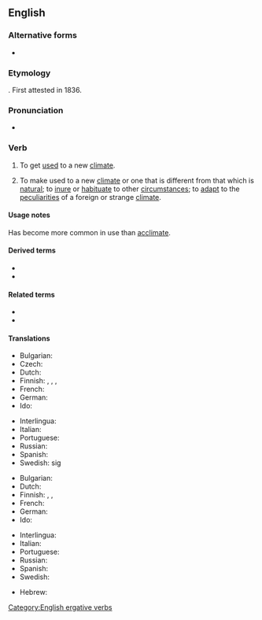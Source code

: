 ==English==

===Alternative forms===
* {{l|en|acclimatise}} {{qualifier|chiefly British}}

===Etymology===
{{suffix|acclimate|ize|lang=en}}. First attested in 1836.

===Pronunciation===
* {{IPA|/ə.ˈklaɪ.mə.ˌtaɪz/|lang=en}}

===Verb===
{{en-verb|acclimatiz}}

# {{lb|en|intransitive}} To get [[used]] to a new [[climate]].
# {{lb|en|transitive}} To make used to a new [[climate]] or one that is different from that which is [[natural]]; to [[inure]] or [[habituate]] to other [[circumstance]]s; to [[adapt]] to the [[peculiarities]] of a foreign or strange [[climate]].

====Usage notes====
Has become more common in use than [[acclimate]].<!-- can we get a source/reference on this? -->

====Derived terms====
* {{l|en|acclimatization}}
* {{l|en|acclimatizer}}

====Related terms====
* {{l|en|acclimate}}
* {{l|en|acclimation}}

====Translations====
{{trans-top|to get used to a new climate}}
* Bulgarian: {{t|bg|аклиматизирам се}}
* Czech: {{t|cs|aklimatizovat}}
* Dutch: {{t+|nl|acclimatiseren}}
* Finnish: {{t|fi|[[sopeutua]] [[ilmastoon]]}}, {{t|fi|[[mukautua]] ilmastoon}}, {{t|fi|[[tottua]] ilmastoon}}, {{t+|fi|akklimatisoitua}}
* French: {{t+|fr|acclimater}}
* German: {{t|de|akklimatisieren|alt=sich akklimatisieren}}
* Ido: {{t+|io|aklimatar}}
{{trans-mid}}
* Interlingua: {{t|ia|acclimatar se}}
* Italian: {{t+|it|acclimatare}}
* Portuguese: {{t+|pt|aclimatar}}
* Russian: {{t+|ru|акклиматизи́роваться}}
* Spanish: {{t+|es|aclimatarse}}
* Swedish: {{t+|sv|acklimatisera}} sig
{{trans-bottom}}

{{trans-top|to make used to a new climate}}
* Bulgarian: {{t+|bg|аклиматизирам}}
* Dutch: {{t+|nl|acclimatiseren}}
* Finnish: {{t+|fi|akklimatisoida}}, {{t|fi|[[totuttaa]] [[ilmastoon]]}}, {{t|fi|[[sopeuttaa]] ilmastoon}}
* French: {{t+|fr|acclimater}}
* German: {{t|de|akklimatisieren}}
* Ido: {{t+|io|aklimatar}}
{{trans-mid}}
* Interlingua: {{t|ia|acclimatar}}
* Italian: {{t+|it|acclimatare}}
* Portuguese: {{t+|pt|aclimatar}}
* Russian: {{t+|ru|акклиматизи́ровать}}
* Spanish: {{t+|es|aclimatarse}}
* Swedish: {{t+|sv|acklimatisera}}
{{trans-bottom}}

{{checktrans-top}}
* Hebrew: {{t-check|he|להתאקלם|tr=le'hitaqlem|sc=Hebr}}
{{trans-mid}}
{{trans-bottom}}

[[Category:English ergative verbs]]